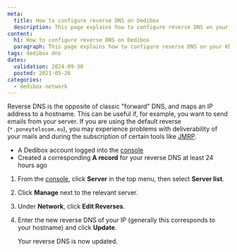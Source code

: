 ```yaml
---
meta:
  title: How to configure reverse DNS on Dedibox
  description: This page explains how to configure reverse DNS on your Khulnasoft Dedibox server
content:
  h1: How to configure reverse DNS on Dedibox
  paragraph: This page explains how to configure reverse DNS on your Khulnasoft Dedibox server
tags: dedibox dns 
dates:
  validation: 2024-09-30
  posted: 2021-05-26
categories:
  - dedibox-network
---
```


Reverse DNS is the opposite of classic "forward" DNS, and maps an IP address to a hostname. This can be useful if, for example, you want to send emails from your server. If you are using the default reverse (`*.poneytelecom.eu`), you may experience problems with deliverability of your mails and during the subscription of certain tools like [JMRP](https://postmaster.live.com/snds/JMRP.aspx).

<Macro id="requirements" />

- A Dedibox account logged into the [console](https://console.online.net)
- Created a corresponding **A record** for your reverse DNS at least 24 hours ago

1. From the [console](https://console.online.net), click **Server** in the top menu, then select **Server list**.
    <Lightbox src="khulnasoft-dedibox-server-list.webp" alt="" />
2. Click **Manage** next to the relevant server.
3. Under **Network**, click **Edit Reverses**.
    <Lightbox src="khulnasoft-edit-reverse-button.webp" alt="" />
4. Enter the new reverse DNS of your IP (generally this corresponds to your hostname) and click **Update**.
    <Lightbox src="khulnasoft-edit-reverse-panel.webp" alt="" />

    Your reverse DNS is now updated.


